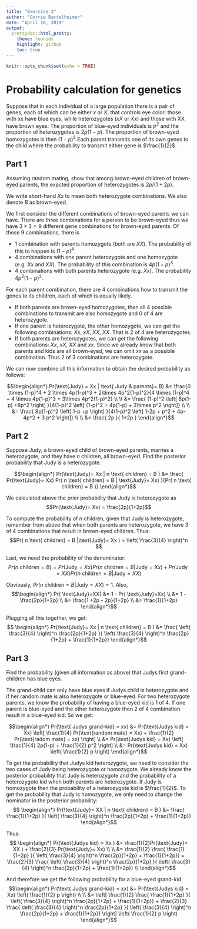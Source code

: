 ```yaml
---
title: "Exercise 3"
author: "Corrie Bartelheimer"
date: "April 10, 2019"
output:
  prettydoc::html_pretty:
    theme: leonids
    highlight: github
    toc: true
---
```


```r
knitr::opts_chunk$set(echo = TRUE)
```

# Probability calculation for genetics
Suppose that in each individual of a large population there is a pair of genes, each of which can be either $x$ or $X$, that controls eye color: those with xx have blue eyes, while heterozygotes ($xX$ or $Xx$) and those with XX have brown eyes. The proportion of blue-eyed individuals is $p^2$ and the proportion of heterozygotes is $2p(1-p)$. The proportion of brown-eyed homozygotes is then $(1-p)^2$.Each parent transmits one of its own genes to the child where the probability to transmit either gene is $\frac{1}{2}$.

## Part 1
Assuming random mating, show that among brown-eyed children of brown-eyed parents, the expcted proportion of heterozygotes is $2p/(1+2p)$.

We write short-hand $Xx$ to mean both heterozygote combinations. We also denote $B$ as brown-eyed.

We first consider the different combinations of brown-eyed parents we can have. There are three combinations for a person to be brown-eyed thus we have $3 \times 3 = 9$ different gene combinations for brown-eyed parents.
Of these 9 combinations, there is

  - 1 combination with parents homozygote (both are $XX$). 
  The probability of this to happen is $(1-p)^4$.
  - 4 combinations with one parent heterozygote and one homozygote (e.g. $Xx$ and $XX$). 
  The probability of this combination is $4p(1-p)^3$.
  - 4 combinations with both parents heterozygote (e.g. $Xx$).
  The probability $4p^2(1-p)^2$.
  
For each parent combination, there are 4 combinations how to transmit the genes to its children, each of which is equally likely.

- If both parents are brown-eyed homozygotes, then all 4 possible combinations to transmit are also homozygote and $0$ of $4$ are heterozygote.
- If one parent is heterozygote, the other homozygote, we can get the following combinations: $Xx$, $xX$, $XX$, $XX$.
  That is $2$ of $4$ are heterozygotes.
- If both parents are heterozygotes, we can get the following combinations: $Xx$, $xX$, $XX$ and $xx$. 
  Since we already know that both parents and kids are all brown-eyed, we can omit $xx$ as a possible combination. Thus $2$ of $3$ combinations are heterozygote.
  
We can now combine all this information to obtain the desired probability as follows:


$$\begin{align*}
Pr(\text{Judy} = Xx | \text{ Judy & parents}= B) &=  \frac{0 \times (1-p)^4 + 2 \times 4p(1-p)^3 + 2\times 4p^2(1-p)^2}{4 \times (1-p)^4 + 4 \times 4p(1-p)^3 + 3\times 4p^2(1-p)^2} \\
\\
&= \frac{ (1-p)^2 \left[ 8p(1-p) +8p^2 \right] }{4(1-p)^2 \left[ (1-p)^2 +  4p(1-p) + 3\times p^2 \right]} \\
\\
&= \frac{ 8p(1-p)^2 \left[ 1-p +p \right] }{4(1-p)^2 \left[ 1-2p + p^2 +  4p-4p^2 + 3 p^2 \right]} \\
\\
&= \frac{ 2p }{ 1+2p  }
\end{align*}$$

## Part 2
Suppose Judy, a brown-eyed child of brown-eyed parents, marries a heterozygote, and they have $n$ children, all brown-eyed. Find the posterior probability that Judy is a heterozygote.

$$\begin{align*}
Pr(\text{Judy}= Xx | n \text{ children} = B ) &= \frac{ Pr(\text{Judy}= Xx) Pr( n \text{ children} = B | \text{Judy}= Xx) }{Pr( n \text{ children} = B )} 
\end{align*}$$

We calculated above the prior probability that Judy is heterozygote as
$$Pr(\text{Judy}= Xx) = \frac{2p}{1+2p}$$

To compute the probability of $n$ children, given that Judy is heterozygote, remember from above that when both parents are heterozygote, we have 3 of 4 combinations that result in brown-eyed children. Thus:
$$Pr( n \text{ children} = B |\text{Judy}= Xx ) = \left( \frac{3}{4} \right)^n $$

Last, we need the probability of the denominator:
$$Pr(n \text{ children} = B ) = Pr(\text{Judy}= Xx) Pr( n \text{ children} = B |\text{Judy}= Xx ) + Pr( \text{Judy}=XX) Pr(  n \text{ children} = B |\text{Judy}= XX )$$

Obviously, $Pr(  n \text{ children} = B |\text{Judy}= XX ) = 1$. Also, 
$$\begin{align*}
Pr( \text{Judy}=XX) &= 1 - Pr( \text{Judy}=Xx) \\
&= 1 - \frac{2p}{1+2p} \\
&= \frac{1 +2p - 2p}{1+2p} \\
&= \frac{1}{1+2p}
\end{align*}$$

Plugging all this together, we get:
$$
\begin{align*}
Pr(\text{Judy}= Xx | n \text{ children} = B ) &= \frac{ \left( \frac{3}{4} \right)^n  \frac{2p}{1+2p} }{ \left( \frac{3}{4} \right)^n  \frac{2p}{1+2p} + \frac{1}{1+2p}}
\end{align*}$$

## Part 3
Find the probability (given all information as above) that Judys first grand-children has blue eyes.

The grand-child can only have blue eyes if Judys child is heterozygote and if her random mate is also heterozygote or blue-eyed. For two heterozygote parents, we know the probability of having a blue-eyed kid is $1$ of $4$. If one parent is blue-eyed and the other heterozygote then 2 of 4 combination result in a blue-eyed kid. So we get:

$$\begin{align*}
Pr(\text{ Judys grand-kid} = xx) &=  Pr(\text{Judys kid} = Xx) \left[ \frac{1}{4} Pr(\text{random mate} = Xx) + \frac{1}{2} Pr(\text{radom mate} = xx) \right] \\
&= Pr(\text{Judys kid} = Xx) \left[  \frac{1}{4} 2p(1-p) + \frac{1}{2} p^2 \right] \\
&= Pr(\text{Judys kid} = Xx) \left(  \frac{1}{2} p \right)
\end{align*}$$

To get the probability that Judys kid heterozygote, we need to consider the two cases of Judy being heterozygote or homozygote.
We already know the posterior probability that Judy is heterozygote and the probability of a heterozygote kid when both parents are heterozygote. If Judy is homozygote then the probability of a heterozygote kid is $\frac{1}{2}$.
To get the probability that Judy is homozygote, we only need to change the nominator in the posterior probability:
$$
\begin{align*}
Pr(\text{Judy}= XX | n \text{ children} = B ) &= \frac{ \frac{1}{1+2p} }{ \left( \frac{3}{4} \right)^n  \frac{2p}{1+2p} + \frac{1}{1+2p}}
\end{align*}$$

Thus:
$$
\begin{align*}
Pr(\text{Judys kid} = Xx  ) &= \frac{1}{2}Pr(\text{Judy}= XX ) + \frac{2}{3} Pr(\text{Judy}= Xx) \\
\\
&= \frac{1}{2} \frac{ \frac{1}{1+2p} }{ \left( \frac{3}{4} \right)^n  \frac{2p}{1+2p} + \frac{1}{1+2p}} + \frac{2}{3} \frac{ \left( \frac{3}{4} \right)^n  \frac{2p}{1+2p} }{ \left( \frac{3}{4} \right)^n  \frac{2p}{1+2p} + \frac{1}{1+2p}} \\
\end{align*}$$


And therefore we get the following probability for a blue-eyed grand-kid:
$$\begin{align*}
Pr(\text{ Judys grand-kid} = xx) &= Pr(\text{Judys kid} = Xx) \left(  \frac{1}{2} p \right) \\
\\
&= \left[ \frac{1}{2} \frac{ \frac{1}{1+2p} }{ \left( \frac{3}{4} \right)^n  \frac{2p}{1+2p} + \frac{1}{1+2p}} + \frac{2}{3} \frac{ \left( \frac{3}{4} \right)^n  \frac{2p}{1+2p} }{ \left( \frac{3}{4} \right)^n  \frac{2p}{1+2p} + \frac{1}{1+2p}} \right] \left(  \frac{1}{2} p \right) 
\end{align*}$$
